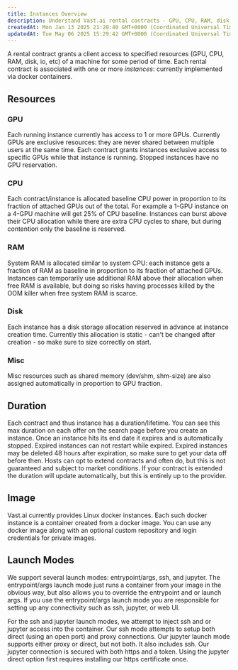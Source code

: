 ```yaml
---
title: Instances Overview
description: Understand Vast.ai rental contracts - GPU, CPU, RAM, disk allocation, duration, Docker images, and launch modes like SSH and Jupyter.
createdAt: Mon Jan 13 2025 21:20:40 GMT+0000 (Coordinated Universal Time)
updatedAt: Tue May 06 2025 15:29:42 GMT+0000 (Coordinated Universal Time)
---
```


A rental contract grants a client access to specified resources (GPU, CPU, RAM, disk, io, etc) of a machine for some period of time.
Each rental contract is associated with one or more *instances*: currently implemented via docker containers.

## Resources

### GPU

Each running instance currently has access to 1 or more GPUs.  Currently GPUs are exclusive resources: they are never shared between multiple users at the same time.  Each contract grants instances exclusive access to specific GPUs while that instance is running.
Stopped instances have no GPU reservation.

### CPU

Each contract/instance is allocated baseline CPU power in proportion to its fraction of attached GPUs out of the total.  For example a 1-GPU instance on a 4-GPU machine will get 25% of CPU baseline.
Instances can burst above their CPU allocation while there are extra CPU cycles to share, but during contention only the baseline is reserved.

### RAM

System RAM is allocated similar to system CPU: each instance gets a fraction of RAM as baseline in proportion to its fraction of attached GPUs.
Instances can temporarily use additional RAM above their allocation when free RAM is available, but doing so risks having processes killed by the OOM killer when free system RAM is scarce.

### Disk

Each instance has a disk storage allocation reserved in advance at instance creation time. Currently this allocation is static - can't be changed after creation - so make sure to size correctly on start.

### Misc

Misc resources such as shared memory (dev/shm, shm-size) are also assigned automatically in proportion to GPU fraction.

## Duration

Each contract and thus instance has a duration/lifetime. You can see this max duration on each offer on the search page before you create an instance.
Once an instance hits its end date it expires and is automatically stopped.  Expired instances can not restart while expired.
Expired instances may be deleted 48 hours after expiration, so make sure to get your data off before then.
Hosts can opt to extend contracts and often do, but this is not guaranteed and subject to market conditions.
If your contract is extended the duration will update automatically, but this is entirely up to the provider.

## Image

Vast.ai currently provides Linux docker instances. Each such docker instance is a container created from a docker image.
You can use any docker image along with an optional custom repository and login credentials for private images.

## Launch Modes

We support several launch modes: entrypoint/args, ssh, and jupyter.
The entrypoint/args launch mode just runs a container from your image in the obvious way, but also allows you to override the entrypoint and or launch args.
If you use the entrypoint/args launch mode you are responsible for setting up any connectivity such as ssh, jupyter, or web UI.

For the ssh and jupyter launch modes, we attempt to inject ssh and or jupyter access into the container.  Our ssh mode attempts to setup both direct (using an open port) and proxy connections.
Our jupyter launch mode supports either proxy or direct, but not both.  It also includes ssh.  Our jupyter connection is secured with both https and a token.
Using the jupyter direct option first requires installing our https certificate once.

